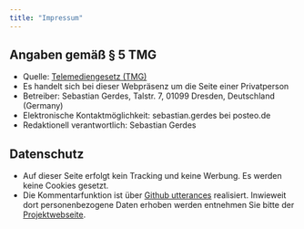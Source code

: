```yaml
---
title: "Impressum"
---
```


## Angaben gemäß § 5 TMG
* Quelle: [Telemediengesetz (TMG)](https://www.gesetze-im-internet.de/tmg/BJNR017910007.html)
* Es handelt sich bei dieser Webpräsenz um die Seite einer Privatperson
* Betreiber: Sebastian Gerdes, Talstr. 7, 01099 Dresden, Deutschland (Germany)
* Elektronische Kontaktmöglichkeit: sebastian.gerdes bei posteo.de
* Redaktionell verantwortlich: Sebastian Gerdes

## Datenschutz
* Auf dieser Seite erfolgt kein Tracking und keine Werbung. Es werden keine Cookies gesetzt.
* Die Kommentarfunktion ist über [Github utterances](https://github.com/utterance/utterances) realisiert. Inwieweit dort personenbezogene Daten erhoben werden entnehmen Sie bitte der [Projektwebseite](https://github.com/utterance/utterances).